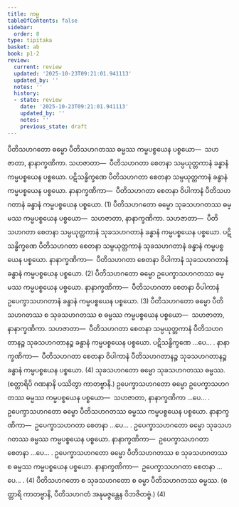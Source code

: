 ```yaml
---
title: ကမ္မ
tableOfContents: false
sidebar:
  order: 8
type: tipitaka
basket: ab
book: p1-2
review:
  current: review
  updated: '2025-10-23T09:21:01.941113'
  updated_by: ''
  notes: ''
  history:
  - state: review
    date: '2025-10-23T09:21:01.941113'
    updated_by: ''
    notes: ''
    previous_state: draft
---
```



<ReviewStatus review={frontmatter.review} showDetails={true} />

<HypothesisAnnotation frontmatter={frontmatter} />

<DynamicBreadcrumb />

<Division number="40" book="p1-2" e="ch" v="37" p="129">

<Paragraph number="748" book="p1-2">
ပီတိသဟဂတော ဓမ္မော ပီတိသဟဂတဿ ဓမ္မဿ ကမ္မပစ္စယေန ပစ္စယော—  သဟဇာတာ, နာနာက္ခဏိကာ. <Emphasis>သဟဇာတာ</Emphasis>—  ပီတိသဟဂတာ စေတနာ သမ္ပယုတ္တကာနံ ခန္ဓာနံ ကမ္မပစ္စယေန ပစ္စယော. ပဋိသန္ဓိက္ခဏေ ပီတိသဟဂတာ စေတနာ သမ္ပယုတ္တကာနံ ခန္ဓာနံ ကမ္မပစ္စယေန ပစ္စယော. <Emphasis>နာနာက္ခဏိကာ</Emphasis>—  ပီတိသဟဂတာ စေတနာ ဝိပါကာနံ ပီတိသဟဂတာနံ ခန္ဓာနံ ကမ္မပစ္စယေန ပစ္စယော. (1)
</Paragraph>

<Paragraph number="749" book="p1-2">
ပီတိသဟဂတော ဓမ္မော သုခသဟဂတဿ ဓမ္မဿ ကမ္မပစ္စယေန ပစ္စယော—  သဟဇာတာ, နာနာက္ခဏိကာ. <Emphasis>သဟဇာတာ</Emphasis>—  ပီတိသဟဂတာ စေတနာ သမ္ပယုတ္တကာနံ သုခသဟဂတာနံ ခန္ဓာနံ ကမ္မပစ္စယေန ပစ္စယော. ပဋိသန္ဓိက္ခဏေ ပီတိသဟဂတာ စေတနာ သမ္ပယုတ္တကာနံ သုခသဟဂတာနံ ခန္ဓာနံ ကမ္မပစ္စယေန ပစ္စယော. နာနာက္ခဏိကာ—  ပီတိသဟဂတာ စေတနာ ဝိပါကာနံ သုခသဟဂတာနံ ခန္ဓာနံ ကမ္မပစ္စယေန ပစ္စယော. (2)
</Paragraph>

<Paragraph number="750" book="p1-2">
ပီတိသဟဂတော ဓမ္မော ဥပေက္ခာသဟဂတဿ ဓမ္မဿ ကမ္မပစ္စယေန ပစ္စယော. နာနာက္ခဏိကာ—  ပီတိသဟဂတာ စေတနာ ဝိပါကာနံ ဥပေက္ခာသဟဂတာနံ ခန္ဓာနံ ကမ္မပစ္စယေန ပစ္စယော. (3)
</Paragraph>

<Paragraph number="751" book="p1-2">
ပီတိသဟဂတော ဓမ္မော ပီတိသဟဂတဿ စ သုခသဟဂတဿ စ ဓမ္မဿ ကမ္မပစ္စယေန ပစ္စယော—  သဟဇာတာ, နာနာက္ခဏိကာ. <Emphasis>သဟဇာတာ</Emphasis>—  ပီတိသဟဂတာ စေတနာ သမ္ပယုတ္တကာနံ ပီတိသဟဂတာနဉ္စ သုခသဟဂတာနဉ္စ ခန္ဓာနံ ကမ္မပစ္စယေန ပစ္စယော. ပဋိသန္ဓိက္ခဏေ …ပေ… . နာနာက္ခဏိကာ—  ပီတိသဟဂတာ စေတနာ ဝိပါကာနံ ပီတိသဟဂတာနဉ္စ သုခသဟဂတာနဉ္စ ခန္ဓာနံ ကမ္မပစ္စယေန ပစ္စယော. (4)
</Paragraph>

</Division>
<Division number="41" book="p1-2" e="ch" v="37" p="130">

<Paragraph number="752" book="p1-2">
သုခသဟဂတော ဓမ္မော သုခသဟဂတဿ ဓမ္မဿ. (စတ္တာရိပိ ဂဏနာနိ ပဿိတွာ ကာတဗ္ဗာနိ.)
</Paragraph>

</Division>
<Division number="42" book="p1-2" e="ch" v="37" p="130">

<Paragraph number="753" book="p1-2">
ဥပေက္ခာသဟဂတော ဓမ္မော ဥပေက္ခာသဟဂတဿ ဓမ္မဿ ကမ္မပစ္စယေန ပစ္စယော—  သဟဇာတာ, နာနာက္ခဏိကာ …ပေ… .
</Paragraph>

<Paragraph number="754" book="p1-2">
ဥပေက္ခာသဟဂတော ဓမ္မော ပီတိသဟဂတဿ ဓမ္မဿ ကမ္မပစ္စယေန ပစ္စယော. <Emphasis>နာနာက္ခဏိကာ</Emphasis>—  ဥပေက္ခာသဟဂတာ စေတနာ …ပေ… .
</Paragraph>

<Paragraph number="755" book="p1-2">
ဥပေက္ခာသဟဂတော ဓမ္မော သုခသဟဂတဿ ဓမ္မဿ ကမ္မပစ္စယေန ပစ္စယော. <Emphasis>နာနာက္ခဏိကာ</Emphasis>—  ဥပေက္ခာသဟဂတာ စေတနာ …ပေ… .
</Paragraph>

<Paragraph number="756" book="p1-2">
ဥပေက္ခာသဟဂတော ဓမ္မော ပီတိသဟဂတဿ စ သုခသဟဂတဿ စ ဓမ္မဿ ကမ္မပစ္စယေန ပစ္စယော. <Emphasis>နာနာက္ခဏိကာ</Emphasis>—  ဥပေက္ခာသဟဂတာ စေတနာ …ပေ… . (4)
</Paragraph>

<Paragraph number="757" book="p1-2">
ပီတိသဟဂတော စ သုခသဟဂတော စ ဓမ္မာ ပီတိသဟဂတဿ ဓမ္မဿ. (စတ္တာရိ ကာတဗ္ဗာနိ, ပီတိသဟဂတံ အနုမဇ္ဇန္တေန ဝိဘဇိတဗ္ဗံ.) (4)
</Paragraph>
</Division>